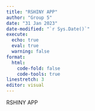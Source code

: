 ```yaml
---
title: "RSHINY APP"
author: "Group 5"
date: "31 Jan 2023"
date-modified: "`r Sys.Date()`"
execute: 
  echo: true
  eval: true
  warning: false
format: 
  html:
    code-fold: false
    code-tools: true
linestretch: 3
editor: visual
---
```


RSHINY APP
